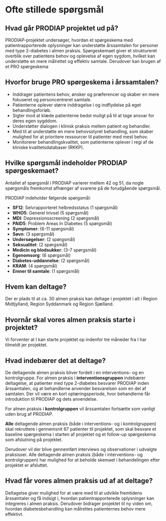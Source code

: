 <style>
 /* Farve og styling til callout-overskrifter */
 .callout.callout-style-default .callout-header {
     background-color: rgb(153, 0, 51) !important;
     color: white !important; /* Hvid tekst */
     font-weight: bold !important;
     text-shadow: 0px 0px 2px rgba(255, 255, 255, 0.8) !important;
  padding: 10px !important;
     border-radius: 5px !important;
 }
 
 /* Fjern brun baggrund og skygger */
 .callout.callout-style-default {
     background-color: transparent !important;
     border-left: none !important;
     box-shadow: none !important;
 }
 </style>

# Ofte stillede spørgsmål

::: {.callout collapse="true"}
## **Hvad går PRODIAP projektet ud på?**
PRODIAP-projektet undersøger, hvordan et spørgeskema med patientrapporterede oplysninger kan understøtte årssamtalen for personer med type 2-diabetes i almen praksis. Spørgeskemaet giver et struktureret overblik over patientens behov og oplevelse af egen sygdom, hvilket kan understøtte en mere målrettet og effektiv samtale. Derudover kan brugen af et PRO spørgeskema
:::

::: {.callout collapse="true"}
## **Hvorfor bruge PRO spørgeskema i årssamtalen?**

- Inddrager patientens behov, ønsker og præferencer og skaber en mere fokuseret og personcentreret samtale.
- Patienterne oplever større inddragelse i og indflydelse på eget behandlingsforløb.
- Sigter mod at klæde patienterne bedst muligt på til at tage ansvar for deres egen sygddom.
- Understøtter dialogen i klinisk praksis mellem patient og behandler​.
- Med til at understøtte en mere behovsstyret behandling, som skaber mulighed for at prioritere ressourcer til patienter med mest behov.
- Monitorerer behandlingskvalitet, som patienterne oplever i regi af de kliniske kvalitetsdatabaser (RKKP).
:::

::: {.callout collapse="true"}
## **Hvilke spørgsmål indeholder PRODIAP spørgeskemaet?**
Antallet af spørgsmål i PRODIAP varierer mellem 42 og 51, da nogle spørgsmåls fremkomst afhænger af svarene på de forudgående spørgsmål.

PRODIAP indeholder følgende spørgsmål:

- **SF12**: Selvrapporteret helbredsstatus (1 spørgsmål)  
- **WHO5**: Generel trivsel (5 spørgsmål)  
- **MDI**: Depressionsscreening (2 spørgsmål)
- **PAID5**: Problem Areas In Diabetes (5 spørgsmål)
- **Symptomer**: (6-11 spørgsmål)
- **Søvn**: (3 spørgsmål)
- **Undersøgelser**: (2 spørgsmål)
- **Seksualitet**: (2 spørgsmål)
- **Medicin og blodsukker**: (3-7 spørgsmål)
- **Egenomsorg**: (6 spørgsmål)
- **Diabetes-uddannelse**: (2 spørgsmål)
- **KRAM**: (4 spørgsmål)
- **Emner til samtale**: (1 spørgsmål)
:::

::: {.callout collapse="true"}
## **Hvem kan deltage?**
Der er plads til at ca. 30 almen praksis kan deltage i projektet i alt i Region Midtjylland, Region Syddanmark og Region Sjælland.
:::

::: {.callout collapse="true"}
## **Hvornår skal vores almen praksis starte i projektet?**
Vi forventer at I kan starte projektet op indenfor tre måneder fra I har tilmeldt jer projektet.
:::

::: {.callout collapse="true"}
## **Hvad indebærer det at deltage?**
De deltagende almen praksis bliver fordelt i en interventions- og en kontrolgruppe.
For almen praksis i **interventionsgruppen** indebærer deltagelse, at patienter med type 2-diabetes besvarer PRODIAP inden årssamtalen, og at behandlerne anvender besvarelsen som en del af samtalen. Der vil være en kort oplæringsperiode, hvor behandlerne får introduktion til PRODIAP og dets anvendelse.

For almen praksis i **kontrolgruppen** vil årssamtalen fortsætte som vanligt uden brug af PRODIAP.

**Alle** deltagende almen praksis (både i interventions- og i kontrolgruppen) skal rekruttere i gennemsnit 67 patienter til projektet, som skal besvare et baseline spørgeskema i starten af projektet og et follow-up spørgeskema som afslutning på projektet.

Derudover vil der blive gennemført interviews og observationer i udvalgte praksisser. Alle deltagende almen praksis (både i interventions- og kontrolgruppen) har mulighed for at beholde skemaet i behandelingen efter projektet er afsluttet.
:::

::: {.callout collapse="true"}
## **Hvad får vores almen praksis ud af at deltage?**
Deltagelse giver mulighed for at være med til at udvikle fremtidens årssamtaler og få indsigt i, hvordan patientrapporterede oplysninger kan integreres i almen praksis. Derudover bidrager projektet til ny viden om, hvordan diabetesbehandling kan målrettes patienternes behov mere effektivt.
:::
